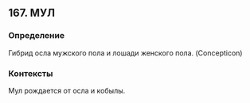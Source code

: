 ## 167. МУЛ
### Определение
Гибрид осла мужского пола и лошади женского пола. (Concepticon)

### Контексты
Мул рождается от осла и кобылы.

